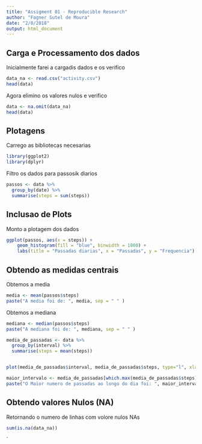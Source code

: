```yaml
---
title: "Assigment 01 - Reproducible Research"
author: "Fagner Sutel de Moura"
date: "2/8/2018"
output: html_document
---
```


## Carga e Processamento dos dados

Inicialmente farei a cargadis dados e os verifico  

```r
data_na <- read.csv("activity.csv")
head(data)
```

Agora elimino os valores nulos e verifico 


```r
data <- na.omit(data_na)
head(data)
```


## Plotagens

Carrego as bibliotecas necesarias

```r
library(ggplot2)
library(dplyr)
```


Filtro os dados para passosik diarios

```r
passos <- data %>%
  group_by(date) %>%
  summarise(steps = sum(steps))
```

## Inclusao de Plots

Monto a plotagem dos dados  


```r
ggplot(passos, aes(x = steps)) +
    geom_histogram(fill = "blue", binwidth = 1000) +
    labs(title = "Passadas diarias", x = "Passadas", y = "Frequencia")
```

## Obtendo as medidas centrais

Obtemos a media

```r
media <- mean(passos$steps)
paste("A media foi de: ", media, sep = " " )
```

Obtemos a mediana

```r
mediana <- median(passos$steps)
paste("A mediana foi de: ", mediana, sep = " " )
```



```r
media_de_passadas <- data %>%
  group_by(interval) %>%
  summarise(steps = mean(steps))


plot(media_de_passadas$interval, media_de_passadas$steps, type="l", xlab="Intervalo", ylab="Passadas",main="Media Diaria de Passadas por Intervalo")
```


```r
maior_intervalo <- media_de_passadas[which.max(media_de_passadas$steps),1]
paste("O Maior numero de passadas ao longo do dia foi: ", maior_intervalo, sep = " ")
```


## Obtendo valores Nulos (NA)

Retornando o numero de linhas com volore nulos NAs

```r
sum(is.na(data_na))
```



`